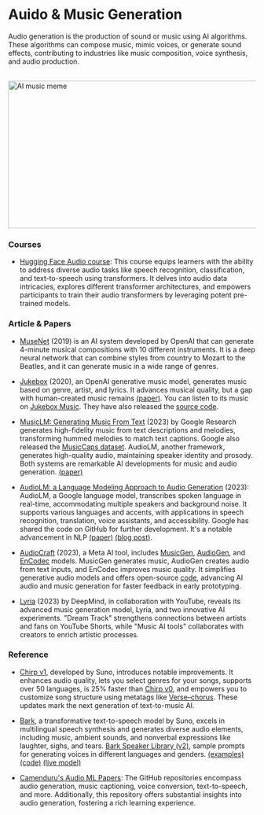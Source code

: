 # Auido & Music Generation

Audio generation is the production of sound or music using AI algorithms. These algorithms can compose music, mimic voices, or generate sound effects, contributing to industries like music composition, voice synthesis, and audio production.

<br/>


<div style={{ position: "relative" }}>
  <Image
    src="/static/img/memes/aiMusicMeme.png"
    alt="AI music meme"
    height="300"
    width="1000"
    priority
  />
</div>

### Courses

- [Hugging Face Audio course](https://huggingface.co/learn/audio-course/chapter0/introduction): This course equips learners with the ability to address diverse audio tasks like speech recognition, classification, and text-to-speech using transformers. It delves into audio data intricacies, explores different transformer architectures, and empowers participants to train their audio transformers by leveraging potent pre-trained models.

### Article & Papers

- [MuseNet](https://openai.com/research/musenet) (2019) is an AI system developed by OpenAI that can generate 4-minute musical compositions with 10 different instruments. It is a deep neural network that can combine styles from country to Mozart to the Beatles, and it can generate music in a wide range of genres.

- [Jukebox](https://openai.com/research/jukebox) (2020), an OpenAI generative music model, generates music based on genre, artist, and lyrics. It advances musical quality, but a gap with human-created music remains <a class="link" target="_blank" href="https://cdn.openai.com/papers/jukebox.pdf">(paper)</a>. You can listen to its music on <a class="link" target="_blank" href="https://jukebox.openai.com/">Jukebox Music</a>. They have also released the <a class="link" target="_blank" href="https://github.com/openai/jukebox/">source code</a>.

- [MusicLM: Generating Music From Text](https://google-research.github.io/seanet/musiclm/examples/) (2023) by Google Research generates high-fidelity music from text descriptions and melodies, transforming hummed melodies to match text captions. Google also released the <a class="link" target="_blank" href="https://huggingface.co/datasets/google/MusicCaps">MusicCaps dataset</a>. AudioLM, another framework, generates high-quality audio, maintaining speaker identity and prosody. Both systems are remarkable AI developments for music and audio generation. <a class="link" target="_blank" href="https://arxiv.org/abs/2301.11325">(paper)</a> 

- [AudioLM: a Language Modeling Approach to Audio Generation](https://google-research.github.io/seanet/audiolm/examples/) (2023): AudioLM, a Google language model, transcribes spoken language in real-time, accommodating multiple speakers and background noise. It supports various languages and accents, with applications in speech recognition, translation, voice assistants, and accessibility. Google has shared the code on GitHub for further development. It's a notable advancement in NLP <a class="link" target="_blank" href="https://arxiv.org/pdf/2209.03143v2.pdf">(paper)</a> <a class="link" target="_blank" href="https://blog.research.google/2022/10/audiolm-language-modeling-approach-to.html">(blog post)</a>.

- [AudioCraft](https://ai.meta.com/blog/audiocraft-musicgen-audiogen-encodec-generative-ai-audio/) (2023), a Meta AI tool, includes <a class="link" target="_blank" href="https://huggingface.co/spaces/facebook/MusicGen">MusicGen</a>, <a class="link" target="_blank" href="https://felixkreuk.github.io/audiogen/">AudioGen</a>, and <a class="link" target="_blank" href="https://ai.meta.com/blog/ai-powered-audio-compression-technique/">EnCodec</a> models. MusicGen generates music, AudioGen creates audio from text inputs, and EnCodec improves music quality. It simplifies generative audio models and offers open-source <a class="link" target="_blank" href="https://github.com/facebookresearch/audiocraft">code</a>, advancing AI audio and music generation for faster feedback in early prototyping.

- [Lyria](https://deepmind.google/discover/blog/transforming-the-future-of-music-creation/) (2023) by DeepMind, in collaboration with YouTube, reveals its advanced music generation model, Lyria, and two innovative AI experiments. "Dream Track" strengthens connections between artists and fans on YouTube Shorts, while "Music AI tools" collaborates with creators to enrich artistic processes.


### Reference

- [Chirp v1](https://suno-ai.notion.site/Chirp-v1-Examples-cc71e6c0c79f4e03acf39aa5d5a3dd09), developed by Suno, introduces notable improvements. It enhances audio quality, lets you select genres for your songs, supports over 50 languages, is 25% faster than <a class="link" target="_blank" href="https://suno-ai.notion.site/Bark-v0-Examples-e572bcfcdf65429c916d4c6dd8ae175b">Chirp v0</a>, and empowers you to customize song structure using metatags like <a class="link" target="_blank" href="https://en.wikipedia.org/wiki/Verse%E2%80%93chorus_form">Verse–chorus</a>. These updates mark the next generation of text-to-music AI.

- [Bark](https://huggingface.co/docs/transformers/model_doc/bark), a transformative text-to-speech model by Suno, excels in multilingual speech synthesis and generates diverse audio elements, including music, ambient sounds, and nonverbal expressions like laughter, sighs, and tears. <a class="link" target="_blank" href="https://suno-ai.notion.site/8b8e8749ed514b0cbf3f699013548683?v=bc67cff786b04b50b3ceb756fd05f68c">Bark Speaker Library (v2)</a>, sample prompts for generating voices in different languages and genders. <a class="link" target="_blank" href="https://suno-ai.notion.site/Bark-v0-Examples-e572bcfcdf65429c916d4c6dd8ae175b">(examples)</a> <a class="link" target="_blank" href="https://github.com/suno-ai/bark">(code)</a> <a class="link" target="_blank" href="https://huggingface.co/spaces/suno/bark">(live model)</a>

- [Camenduru's Audio ML Papers](https://github.com/camenduru#-audio-ml-papers):  The GitHub repositories encompass audio generation, music captioning, voice conversion, text-to-speech, and more. Additionally, this repository offers substantial insights into audio generation, fostering a rich learning experience.









